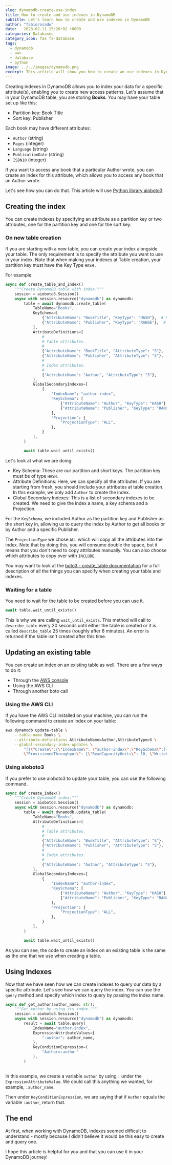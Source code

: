 ```yaml
---
slug: dynamodb-create-use-index
title: How to create and use indexes in DynamoDB
subtitle: Let's learn how to create and use indexes in DynamoDB
author: "fabiorosado"
date:   2023-02-11 15:20:02 +0000
categories: Databases
category_icon: fas fa-database
tags: 
  - dynamodb
  - aws
  - database
  - python
image: ../../images/dynamodb.png
excerpt: This article will show you how to create an use indexes in DynamoDB using the python library aioboto3.
---
```

Creating indexes in DynamoDB allows you to index your data for a specific attribute(s), enabling you to create new access patterns. Let's assume that in your DynamoDB table, you are storing **Books**. You may have your table set up like this:

- Partition key: Book Title
- Sort key: Publisher

Each book may have different attributes:

- `Author` (string)
- `Pages` (integer)
- `Language` (string)
- `PublicationDate` (string)
- `ISBN10` (integer)

If you want to access any book that a particular Author wrote, you can create an index for this attribute, which allows you to access any book that an Author wrote.

Let's see how you can do that. This article will use [Python library aioboto3](https://pypi.org/project/aioboto3/).

## Creating the index

You can create indexes by specifying an attribute as a partition key or two attributes, one for the partition key and one for the sort key. 

### On new table creation

If you are starting with a new table, you can create your index alongside your table. The only requirement is to specify the attribute you want to use in your index. Note that when making your indexes at Table creation, your partition key must have the Key Type `HASH` .

For example:

```python
async def create_table_and_index()
	"""Create DynamoDB table with index."""
	session = aioboto3.Session()
	async with session.resource("dynamodb") as dynamodb:
		table = await dynamodb.create_table(
			TableName="Books",
			KeySchema=[
				{"AttributeName": "BookTitle", "KeyType": "HASH"},  # Partition key
				{"AttributeName": "Publisher", "KeyType": "RANGE"},  # Sort key
			],
			AttributeDefinitions=[
				#
				# Table attributes.
				#
				{"AttributeName": "BookTitle", "AttributeType": "S"},
				{"AttributeName": "Publisher", "AttributeType": "S"},
				#
				# Index attributes.
				#
				{"AttributeName": "Author", "AttributeType": "S"},
			],
			GlobalSecondaryIndexes=[
				{
					"IndexName": "author-index",
					"KeySchema": [
						{"AttributeName": "Author", "KeyType": "HASH"},
						{"AttributeName": "Publisher", "KeyType": "RANGE"},
					],
					"Projection": {
						"ProjectionType": "ALL",
					},
				}
			],
		)

		await table.wait_until_exists()
```

Let's look at what we are doing:

-  Key Schema: These are our partition and short keys. The partition key must be of type `HASH`. 
- Attribute Definitions: Here, we can specify all the attributes. If you are starting from fresh, you should include your attributes at table creation. In this example, we only add `Author` to create the index.
- Global Secondary Indexes:  This is a list of secondary indexes to be created. We need to give the index a name, a key schema and a Projection.

For the `KeySchema`, we included Author as the partition key and Publisher as the short key in, allowing us to query the index by Author to get all books or by Author and a specific Publisher.

The `ProjectionType` we chose `ALL` which will copy all the attributes into the index. Note that by doing this, you will consume double the space, but it means that you don't need to copy attributes manually. You can also choose which attributes to copy over with `INCLUDE`.

You may want to look at the [boto3 - create_table documentation](https://boto3.amazonaws.com/v1/documentation/api/latest/reference/services/dynamodb.html#DynamoDB.Client.create_table) for a full description of all the things you can specify when creating your table and indexes.

### Waiting for a table

You need to wait for the table to be created before you can use it. 

```python
await table.wait_until_exists()
```

This is why we are calling `wait_until_exists`. This method will call to `describe_table` every 20 seconds until either the table is created or it is called `describe_table` 25 times (roughly after 8 minutes). An error is returned if the table isn't created after this time.

## Updating an existing table

You can create an index on an existing table as well. There are a few ways to do it:

- Through the [AWS console](https://docs.aws.amazon.com/amazondynamodb/latest/developerguide/getting-started-step-6.html)
- Using the AWS CLI
- Through another boto call

### Using the AWS CLI

If you have the AWS CLI installed on your machine, you can run the following command to create an index on your table:

```bash
aws dynamodb update-table \
    --table-name Books \
    --attribute-definitions AttributeName=Author,AttributeType=S \
    --global-secondary-index-updates \
        "[{\"Create\":{\"IndexName\": \"author-index\",\"KeySchema\":[{\"AttributeName\":\"Author\",\"KeyType\":\"HASH\"}], \
        \"ProvisionedThroughput\": {\"ReadCapacityUnits\": 10, \"WriteCapacityUnits\": 5      },\"Projection\":{\"ProjectionType\":\"ALL\"}}}]"
```

### Using aioboto3

If you prefer to use aioboto3 to update your table, you can use the following command. 

```python
async def create_index()
	"""Create DynamoDB index."""
	session = aioboto3.Session()
	async with session.resource("dynamodb") as dynamodb:
		table = await dynamodb.update_table(
			TableName="Books",
			AttributeDefinitions=[
				#
				# Table attributes.
				#
				{"AttributeName": "BookTitle", "AttributeType": "S"},
				{"AttributeName": "Publisher", "AttributeType": "S"},
				#
				# Index attributes.
				#
				{"AttributeName": "Author", "AttributeType": "S"},
			],
			GlobalSecondaryIndexes=[
				{
					"IndexName": "author-index",
					"KeySchema": [
						{"AttributeName": "Author", "KeyType": "HASH"},
						{"AttributeName": "Publisher", "KeyType": "RANGE"},
					],
					"Projection": {
						"ProjectionType": "ALL",
					},
				}
			],
		)

		await table.wait_until_exists()
```

As you can see, the code to create an index on an existing table is the same as the one that we use when creating a table.

## Using Indexes

Now that we have seen how we can create indexes to query our data by a specific attribute. Let's see how we can query the index. You can use the `query` method and specify which index to query by passing the index name.

```python
async def get_author(author_name: str):
	"""Get Author by using its index."""
	session = aioboto3.Session()
	async with session.resource("dynamodb") as dynamodb:
		result = await table.query(
			IndexName="author-index",
			ExpressionAttributeValues={
				":author": author_name,
			},
			KeyConditionExpression=(
				"Author=:author"
			),
		)
	
```

In this example, we create a variable `author` by using `:` under the `ExpressionAttributeValue`. We could call this anything we wanted, for example, `:author_name`.

Then under `KeyConditionExpression`, we are saying that if `Author` equals the variable `:author`, return that. 

## The end

At first, when working with DynamoDB, indexes seemed difficult to understand - mostly because I didn't believe it would be this easy to create and query one.

I hope this article is helpful for you and that you can use it in your DynamoDB journey!